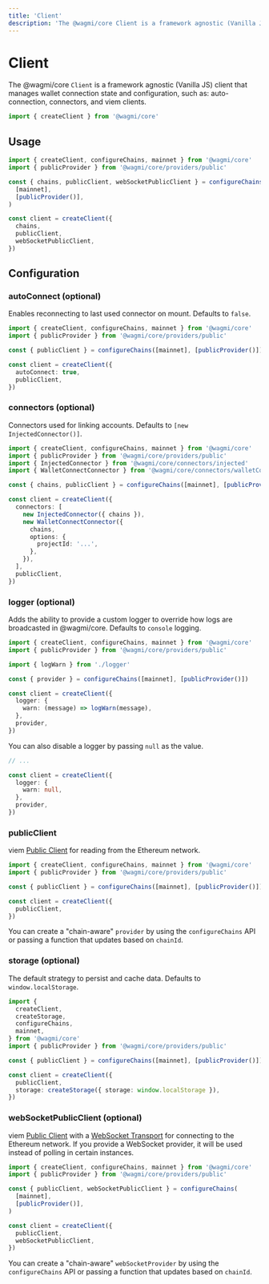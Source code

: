 ```yaml
---
title: 'Client'
description: 'The @wagmi/core Client is a framework agnostic (Vanilla JS) client that manages wallet connection state and configuration, such as: auto-connection, connectors, and viem clients.'
---
```



# Client

The @wagmi/core `Client` is a framework agnostic (Vanilla JS) client that manages wallet connection state and configuration, such as: auto-connection, connectors, and viem clients.

```ts
import { createClient } from '@wagmi/core'
```

## Usage

```ts
import { createClient, configureChains, mainnet } from '@wagmi/core'
import { publicProvider } from '@wagmi/core/providers/public'

const { chains, publicClient, webSocketPublicClient } = configureChains(
  [mainnet],
  [publicProvider()],
)

const client = createClient({
  chains,
  publicClient,
  webSocketPublicClient,
})
```

## Configuration

### autoConnect (optional)

Enables reconnecting to last used connector on mount. Defaults to `false`.

```ts {7}
import { createClient, configureChains, mainnet } from '@wagmi/core'
import { publicProvider } from '@wagmi/core/providers/public'

const { publicClient } = configureChains([mainnet], [publicProvider()])

const client = createClient({
  autoConnect: true,
  publicClient,
})
```

### connectors (optional)

Connectors used for linking accounts. Defaults to `[new InjectedConnector()]`.

```ts {9-17}
import { createClient, configureChains, mainnet } from '@wagmi/core'
import { publicProvider } from '@wagmi/core/providers/public'
import { InjectedConnector } from '@wagmi/core/connectors/injected'
import { WalletConnectConnector } from '@wagmi/core/connectors/walletConnect'

const { chains, publicClient } = configureChains([mainnet], [publicProvider()])

const client = createClient({
  connectors: [
    new InjectedConnector({ chains }),
    new WalletConnectConnector({
      chains,
      options: {
        projectId: '...',
      },
    }),
  ],
  publicClient,
})
```

### logger (optional)

Adds the ability to provide a custom logger to override how logs are broadcasted in @wagmi/core. Defaults to `console` logging.

```ts {4,9-11}
import { createClient, configureChains, mainnet } from '@wagmi/core'
import { publicProvider } from '@wagmi/core/providers/public'

import { logWarn } from './logger'

const { provider } = configureChains([mainnet], [publicProvider()])

const client = createClient({
  logger: {
    warn: (message) => logWarn(message),
  },
  provider,
})
```

You can also disable a logger by passing `null` as the value.

```ts {5}
// ...

const client = createClient({
  logger: {
    warn: null,
  },
  provider,
})
```

### publicClient

viem [Public Client](https://viem.sh/docs/clients/public.html) for reading from the Ethereum network.

```ts {7}
import { createClient, configureChains, mainnet } from '@wagmi/core'
import { publicProvider } from '@wagmi/core/providers/public'

const { publicClient } = configureChains([mainnet], [publicProvider()])

const client = createClient({
  publicClient,
})
```

You can create a "chain-aware" `provider` by using the `configureChains` API or passing a function that updates based on `chainId`.

### storage (optional)

The default strategy to persist and cache data. Defaults to `window.localStorage`.

```ts {13}
import {
  createClient,
  createStorage,
  configureChains,
  mainnet,
} from '@wagmi/core'
import { publicProvider } from '@wagmi/core/providers/public'

const { publicClient } = configureChains([mainnet], [publicProvider()])

const client = createClient({
  publicClient,
  storage: createStorage({ storage: window.localStorage }),
})
```

### webSocketPublicClient (optional)

viem [Public Client](https://viem.sh/docs/clients/public.html) with a [WebSocket Transport](https://viem.sh/docs/clients/transports/websocket.html) for connecting to the Ethereum network. If you provide a WebSocket provider, it will be used instead of polling in certain instances.

```ts {11}
import { createClient, configureChains, mainnet } from '@wagmi/core'
import { publicProvider } from '@wagmi/core/providers/public'

const { publicClient, webSocketPublicClient } = configureChains(
  [mainnet],
  [publicProvider()],
)

const client = createClient({
  publicClient,
  webSocketPublicClient,
})
```

You can create a "chain-aware" `webSocketProvider` by using the `configureChains` API or passing a function that updates based on `chainId`.
